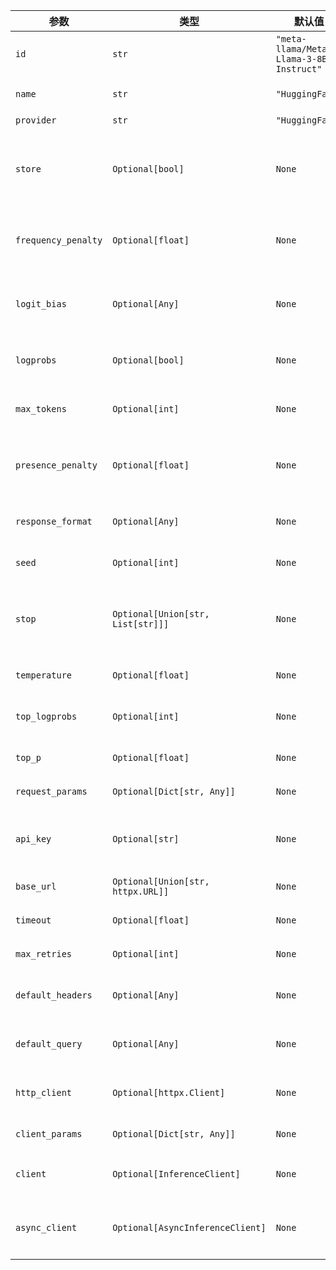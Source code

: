 | 参数                | 类型                              | 默认值                                 | 描述                                                                                                                                                                                  |
| ------------------- | --------------------------------- | --------------------------------------- | -------------------------------------------------------------------------------------------------------------------------------------------------------------------------------------------- |
| `id`                | `str`                             | `"meta-llama/Meta-Llama-3-8B-Instruct"` | 所使用的HuggingFace模型ID。                                                                                                                                                      |
| `name`              | `str`                             | `"HuggingFace"`                         | 该聊天模型实例的名称。                                                                                                                                                        |
| `provider`          | `str`                             | `"HuggingFace"`                         | 模型提供商。                                                                                                                                                                   |
| `store`             | `Optional[bool]`                  | `None`                                  | 是否存储该聊天补全请求的输出，用于模型蒸馏或评估产品。                                                                      |
| `frequency_penalty` | `Optional[float]`                 | `None`                                  | 根据文本中已出现的频率对新token进行惩罚。                                                                                                                            |
| `logit_bias`        | `Optional[Any]`                   | `None`                                  | 调整指定token出现在补全结果中的可能性。                                                                                                                     |
| `logprobs`          | `Optional[bool]`                  | `None`                                  | 包含最可能token的对数概率。                                                                                                                            |
| `max_tokens`        | `Optional[int]`                   | `None`                                  | 聊天补全中生成的最大token数量。                                                                                                                             |
| `presence_penalty`  | `Optional[float]`                 | `None`                                  | 根据文本中是否已出现对新token进行惩罚。                                                                                                                        |
| `response_format`   | `Optional[Any]`                   | `None`                                  | 指定模型必须输出的格式对象。                                                                                                                                  |
| `seed`              | `Optional[int]`                   | `None`                                  | 确定性采样的种子值。                                                                                                                                                           |
| `stop`              | `Optional[Union[str, List[str]]]` | `None`                                  | 最多4个序列，API将在这些序列处停止生成后续token。                                                                                                                         |
| `temperature`       | `Optional[float]`                 | `None`                                  | 控制模型输出的随机性。                                                                                                                                                   |
| `top_logprobs`      | `Optional[int]`                   | `None`                                  | 每个token返回多少对数概率结果。                                                                                                                                        |
| `top_p`             | `Optional[float]`                 | `None`                                  | 通过核心采样控制多样性。                                                                                                                                                     |
| `request_params`    | `Optional[Dict[str, Any]]`        | `None`                                  | 请求中包含的附加参数。                                                                                                                                             |
| `api_key`           | `Optional[str]`                   | `None`                                  | 用于HuggingFace身份验证的访问令牌。                                                                                                                                        |
| `base_url`          | `Optional[Union[str, httpx.URL]]` | `None`                                  | API请求的基础URL。                                                                                                                                                               |
| `timeout`           | `Optional[float]`                 | `None`                                  | API请求的超时时间。                                                                                                                                                                |
| `max_retries`       | `Optional[int]`                   | `None`                                  | 失败请求的最大重试次数。                                                                                                                                           |
| `default_headers`   | `Optional[Any]`                   | `None`                                  | 所有请求中包含的默认头部信息。                                                                                                                                                  |
| `default_query`     | `Optional[Any]`                   | `None`                                  | 所有请求中包含的默认查询参数。                                                                                                                                         |
| `http_client`       | `Optional[httpx.Client]`          | `None`                                  | 可选预配置的HTTP客户端。                                                                                                                                                      |
| `client_params`     | `Optional[Dict[str, Any]]`        | `None`                                  | 客户端配置的附加参数。                                                                                                                                              |
| `client`            | `Optional[InferenceClient]`       | `None`                                  | HuggingFace Hub推理客户端实例。                                                                                                                                              |
| `async_client`      | `Optional[AsyncInferenceClient]`  | `None`                                  | 异步HuggingFace Hub客户端实例。                                                                                                                                           |